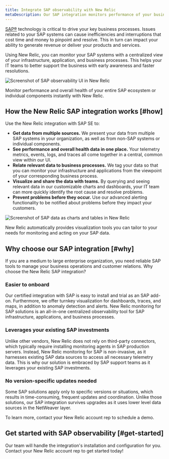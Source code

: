 ```yaml
---
title: Integrate SAP observability with New Relic
metaDescription: Our SAP integration monitors performance of your business processes. To get started, contact your New Relic account rep.
---
```




[SAP&reg;](https://www.sap.com/) technology is critical to drive your key business processes. Issues related to your SAP systems can cause inefficiencies and interruptions that cost time and money to pinpoint and resolve. This in turn can impact your ability to generate revenue or deliver your products and services.

Using New Relic, you can monitor your SAP systems with a centralized view of your infrastructure, application, and business processes. This helps your IT teams to better support the business with early awareness and faster resolutions.

<img
  title="SAP observability in New Relic"
  alt="Screenshot of SAP observability UI in New Relic"
  src={SAPobservability}
/>

<figcaption>
  Monitor performance and overall health of your entire SAP ecosystem or individual components instantly with New Relic.
</figcaption>

## How the New Relic SAP integration works [#how]

Use the New Relic integration with SAP SE to:

* **Get data from multiple sources.** We present your data from multiple SAP systems in your organization, as well as from non-SAP systems or individual components.
* **See performance and overall health data in one place.** Your telemetry metrics, events, logs, and traces all come together in a central, common view within our UI.
* **Relate relevant data to business processes.** We tag your data so that you can monitor your infrastructure and applications from the viewpoint of your corresponding business process.
* **Visualize and share the data with teams.** By querying and seeing relevant data in our customizable charts and dashboards, your IT team can more quickly identify the root cause and resolve problems.
* **Prevent problems before they occur.** Use our advanced alerting functionality to be notified about problems before they impact your customers.

<img
  title="SAP dashboard example in New Relic"
  alt="Screenshot of SAP data as charts and tables in New Relic"
  src={IDOCresolution}
/>

<figcaption>
  New Relic automatically provides visualization tools you can tailor to your needs for monitoring and acting on your SAP data.
</figcaption>

## Why choose our SAP integration [#why]

If you are a medium to large enterprise organization, you need reliable SAP tools to manage your business operations and customer relations. Why choose the New Relic SAP integration? 

### Easier to onboard

Our certified integration with SAP is easy to install and trial as an SAP add-on. Furthermore, we offer turnkey visualization for dashboards, traces, and maps, in addition to anomaly detection and alerts. New Relic monitoring for SAP solutions is an all-in-one centralized observability tool for SAP infrastructure, applications, and business processes.

### Leverages your existing SAP investments

Unlike other vendors, New Relic does not rely on third-party connectors, which typically require installing monitoring agents in SAP production servers. Instead, New Relic monitoring for SAP is non-invasive, as it harnesses existing SAP data sources to access all necessary telemetry data. This is why our solution is embraced by SAP support teams as it leverages your existing SAP investments.

### No version-specific updates needed

Some SAP solutions apply only to specific versions or situations, which results in time-consuming, frequent updates and coordination. Unlike those solutions, our SAP integration survives upgrades as it uses lower level data sources in the NetWeaver layer.

To learn more, contact your New Relic account rep to schedule a demo.

## Get started with SAP observability [#get-started]

Our team will handle the integration's installation and configuration for you. Contact your New Relic account rep to get started today! 
